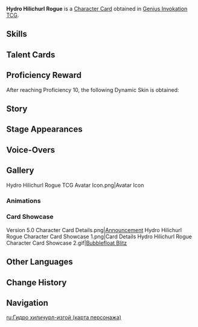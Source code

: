 {{About|the [[Character Card]]|the [[Elite Enemy]]|Hydro Hilichurl Rogue}}
{{Genius Invokation TCG Infobox
|title       = Hydro Hilichurl Rogue
|id          = 002205
|features    = Hydro Hilichurl Rogue;Hydro Slime
|image       = Hydro Hilichurl Rogue Character Card.png
|type        = Character Card
|health      = 10
|element     = Hydro
|faction     = Monster;Hilichurl
|weapon      = Other Weapons
|source1     = Tavern Challenge
}}
'''Hydro Hilichurl Rogue''' is a [[Character Card]] obtained in [[Genius Invokation TCG]].

==Skills==
{{Genius Invokation TCG Skills Table}}

==Talent Cards==
{{Genius Invokation TCG Talent Cards Table}}

==Proficiency Reward==
After reaching Proficiency 10, the following Dynamic Skin is obtained:<br>{{TCG Card|Featherweight Foam|1|golden=1|caption=1}}

==Story==
{{Description|Hilichurl wanderers unaffiliated with any specific tribe. They can often be found roving the wilds as if in voluntary exile.|title="Razorwave Roamer" Hydro Hilichurl Rogue}}

==Stage Appearances==
{{Genius Invokation TCG Stage Appearances}}

==Voice-Overs==
{{VO/Enemy
|enemy                   = Hilistray Water (Character Card)
|vo_01_00_title          = Character Select
|vo_01_01_file           =vo gcg monster hilistraywater selectonstage 01.ogg
|vo_01_01_tx_en          = Yaya. Ika!

|vo_02_00_title          = Bubblefloat Blitz
|vo_02_01_file           = vo gcg monster hilistraywater elementalburst 01.ogg
|vo_02_01_tx_en          = Eeh, kucha!

|vo_03_00_title          = Defeated
|vo_03_01_file           = vo gcg monster hilistraywater die 01.ogg
|vo_03_01_tx_en          = Unta nunu... Sada...
}}

==Gallery==
<gallery>
Hydro Hilichurl Rogue TCG Avatar Icon.png|Avatar Icon
</gallery>

===Animations===
{{Preview
|size     = 380px
|file1    = Hydro Hilichurl Rogue Dynamic Skin
|caption  = Dynamic Skin Idle Animation
}}

===Card Showcase===
<gallery>
Version 5.0 Character Card Details.png|[https://www.hoyolab.com/article/32434657 Announcement]
Hydro Hilichurl Rogue Character Card Showcase 1.png|Card Details
Hydro Hilichurl Rogue Character Card Showcase 2.gif|[[Bubblefloat Blitz]]
</gallery>

==Other Languages==
{{Other Languages|Transclude=Hydro Hilichurl Rogue}}

==Change History==
{{Change History|5.0}}

==Navigation==
{{Genius Invokation TCG Navbox|Character Card Obtainable}}

[[ru:Гидро хиличурл-изгой (карта персонажа)]]